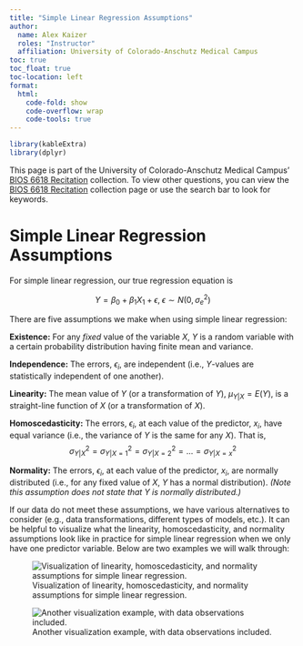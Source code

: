 ```yaml
---
title: "Simple Linear Regression Assumptions"
author: 
  name: Alex Kaizer
  roles: "Instructor"
  affiliation: University of Colorado-Anschutz Medical Campus
toc: true
toc_float: true
toc-location: left
format:
  html:
    code-fold: show
    code-overflow: wrap 
    code-tools: true
---
```


```r
library(kableExtra)
library(dplyr)
```

This page is part of the University of Colorado-Anschutz Medical Campus' [BIOS 6618 Recitation](/recitation/index.qmd) collection. To view other questions, you can view the [BIOS 6618 Recitation](/recitation/index.qmd) collection page or use the search bar to look for keywords.

# Simple Linear Regression Assumptions

For simple linear regression, our true regression equation is 

$$ Y = \beta_0 + \beta_{1} X_{1} + \epsilon, \; \epsilon \sim N(0,\sigma_{e}^2) $$

There are five assumptions we make when using simple linear regression:

**Existence:** For any *fixed* value of the variable $X$, $Y$ is a random variable with a certain probability distribution having finite mean and variance.

**Independence:** The errors, $\epsilon_i$, are independent (i.e., $Y$-values are statistically independent of one another).

**Linearity:**  The mean value of $Y$ (or a transformation of $Y$), $\mu_{Y|X}=E(Y)$, is a straight-line function of $X$ (or a transformation of $X$).

**Homoscedasticity:** The errors, $\epsilon_i$, at each value of the predictor, $x_i$, have equal variance (i.e., the variance of $Y$ is the same for any $X$). That is,
$$ \sigma_{Y|X}^2 = \sigma_{Y|X=1}^2 = \sigma_{Y|X=2}^2 =... = \sigma_{Y|X=x}^2 $$

**Normality:** The errors, $\epsilon_i$, at each value of the predictor, $x_i$, are normally distributed (i.e., for any fixed value of $X$, $Y$ has a normal distribution). *(Note this assumption does not state that Y is normally distributed.)*

If our data do not meet these assumptions, we have various alternatives to consider (e.g., data transformations, different types of models, etc.). It can be helpful to visualize what the linearity, homoscedasticity, and normality assumptions look like in practice for simple linear regression when we only have one predictor variable. Below are two examples we will walk through:

![Visualization of linearity, homoscedasticity, and normality assumptions for simple linear regression.](slr_normal.png)

![Another visualization example, with data observations included.](slr_assumptions_v2.gif)



